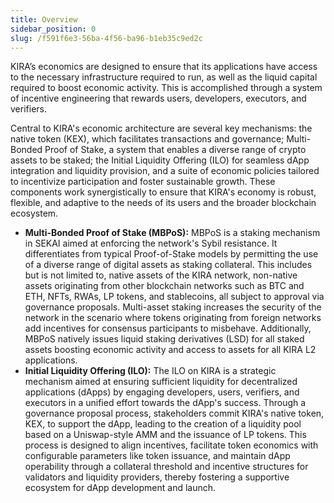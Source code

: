 ```yaml
---
title: Overview
sidebar_position: 0
slug: /f591f6e3-56ba-4f56-ba96-b1eb35c9ed2c
---
```





KIRA’s economics are designed to ensure that its applications have access to the necessary infrastructure required to run, as well as the liquid capital required to boost economic activity. This is accomplished through a system of incentive engineering that rewards users, developers, executors, and verifiers. 


Central to KIRA's economic architecture are several key mechanisms: the native token (KEX), which facilitates transactions and governance; Multi-Bonded Proof of Stake, a system that enables a diverse range of crypto assets to be staked; the Initial Liquidity Offering (ILO) for seamless dApp integration and liquidity provision, and a suite of economic policies tailored to incentivize participation and foster sustainable growth. These components work synergistically to ensure that KIRA's economy is robust, flexible, and adaptive to the needs of its users and the broader blockchain ecosystem.

- **Multi-Bonded Proof of Stake (MBPoS):** MBPoS is a staking mechanism in SEKAI aimed at enforcing the network's Sybil resistance. It differentiates from typical Proof-of-Stake models by permitting the use of a diverse range of digital assets as staking collateral. This includes but is not limited to, native assets of the KIRA network, non-native assets originating from other blockchain networks such as BTC and ETH, NFTs, RWAs, LP tokens, and stablecoins, all subject to approval via governance proposals. Multi-asset staking increases the security of the network in the scenario where tokens originating from foreign networks add incentives for consensus participants to misbehave. Additionally, MBPoS natively issues liquid staking derivatives (LSD) for all staked assets boosting economic activity and access to assets for all KIRA L2 applications.
- **Initial Liquidity Offering (ILO):** The ILO on KIRA is a strategic mechanism aimed at ensuring sufficient liquidity for decentralized applications (dApps) by engaging developers, users, verifiers, and executors in a unified effort towards the dApp's success. Through a governance proposal process, stakeholders commit KIRA's native token, KEX, to support the dApp, leading to the creation of a liquidity pool based on a Uniswap-style AMM and the issuance of LP tokens. This process is designed to align incentives, facilitate token economics with configurable parameters like token issuance, and maintain dApp operability through a collateral threshold and incentive structures for validators and liquidity providers, thereby fostering a supportive ecosystem for dApp development and launch.
